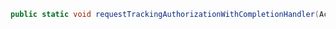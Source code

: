 ```c#
public static void requestTrackingAuthorizationWithCompletionHandler(Action<int> statusCallback, string sceneName = "Adjust")
```
